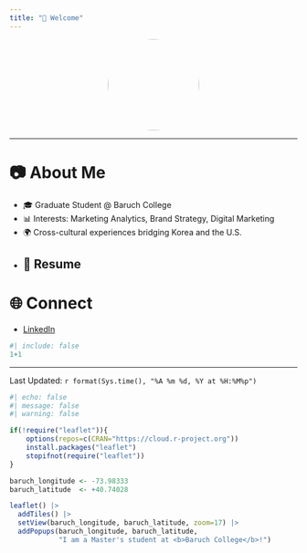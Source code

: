 ```yaml
---
title: "👋 Welcome"
---
```

![](headshot.jpg){style="width:160px; height:160px; border-radius:50%; object-fit:cover; display:block; margin:0 auto;"}

---

# 📷 About Me  
- 🎓 Graduate Student @ Baruch College  
- 📊 Interests: Marketing Analytics, Brand Strategy, Digital Marketing  
- 🌍 Cross-cultural experiences bridging Korea and the U.S. 
- 📄 Resume 
---

# 🌐 Connect 
- [LinkedIn](https://www.linkedin.com/in/jimin-hong-8594b7272)

```r
#| include: false
1+1
```
--------------
Last Updated: `r format(Sys.time(), "%A %m %d, %Y at %H:%M%p")`

```r
#| echo: false
#| message: false
#| warning: false

if(!require("leaflet")){
    options(repos=c(CRAN="https://cloud.r-project.org"))
    install.packages("leaflet")
    stopifnot(require("leaflet"))
}

baruch_longitude <- -73.98333
baruch_latitude  <- +40.74028

leaflet() |>
  addTiles() |>
  setView(baruch_longitude, baruch_latitude, zoom=17) |>
  addPopups(baruch_longitude, baruch_latitude, 
            "I am a Master's student at <b>Baruch College</b>!")
```
